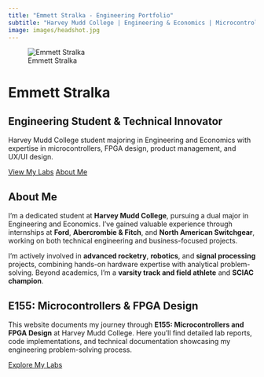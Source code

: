 ```yaml
---
title: "Emmett Stralka - Engineering Portfolio"
subtitle: "Harvey Mudd College | Engineering & Economics | Microcontrollers & FPGA Design"
image: images/headshot.jpg
---
```


::: {.hero-section}
::: {.hero-content}
![Emmett Stralka](images/headshot.jpg){.hero-image}

# Emmett Stralka

## Engineering Student & Technical Innovator

Harvey Mudd College student majoring in Engineering and Economics with expertise in 
microcontrollers, FPGA design, product management, and UX/UI design.

::: {.cta-buttons}
[View My Labs](labs.qmd){.btn .btn-primary .btn-primary-custom}
[About Me](about.qmd){.btn .btn-outline-primary .btn-secondary-custom}
:::
:::
:::

::: {.content-section}
## About Me

I'm a dedicated student at **Harvey Mudd College**, pursuing a dual major in Engineering and Economics. I've gained valuable experience through internships at **Ford**, **Abercrombie & Fitch**, and **North American Switchgear**, working on both technical engineering and business-focused projects.

I'm actively involved in **advanced rocketry**, **robotics**, and **signal processing** projects, combining hands-on hardware expertise with analytical problem-solving. Beyond academics, I'm a **varsity track and field athlete** and **SCIAC champion**.
:::

::: {.content-section}
## E155: Microcontrollers & FPGA Design

This website documents my journey through **E155: Microcontrollers and FPGA Design** at Harvey Mudd College. Here you'll find detailed lab reports, code implementations, and technical documentation showcasing my engineering problem-solving process.

[Explore My Labs](labs.qmd){.btn .btn-primary .btn-primary-custom}
:::

